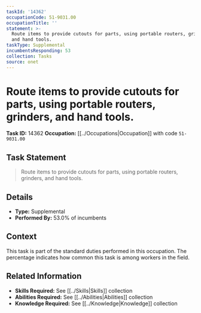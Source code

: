 ```yaml
---
taskId: '14362'
occupationCode: 51-9031.00
occupationTitle: ''
statement: >-
  Route items to provide cutouts for parts, using portable routers, grinders,
  and hand tools.
taskType: Supplemental
incumbentsResponding: 53
collection: Tasks
source: onet
---
```

# Route items to provide cutouts for parts, using portable routers, grinders, and hand tools.

**Task ID:** 14362
**Occupation:** [[../Occupations|Occupation]] with code `51-9031.00`

## Task Statement

> Route items to provide cutouts for parts, using portable routers, grinders, and hand tools.

## Details

- **Type:** Supplemental
- **Performed By:** 53.0% of incumbents

## Context

This task is part of the standard duties performed in this occupation. The percentage indicates how common this task is among workers in the field.

## Related Information

- **Skills Required:** See [[../Skills|Skills]] collection
- **Abilities Required:** See [[../Abilities|Abilities]] collection
- **Knowledge Required:** See [[../Knowledge|Knowledge]] collection
